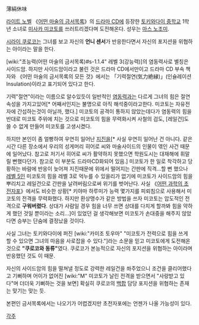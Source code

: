 薄絹休味

[[라이트 노벨]] 《[[어떤 마술의 금서목록]]》의 [[드라마 CD]]에 등장한 [[토키와다이 중학교]] 1학년 소녀로 [[미사카 미코토]]를 쓰러트리겠다며 도전해온다. 성우는 [[마스 노조미]].

[[시라이 쿠로코]]는 그녀를 보고 자신의 '''언니 센서'''가 반응한다면서 자신의 포지션을 위협하는 아이라는 말을 한다.

[wiki:"초능력(어떤 마술의 금서목록)#s-1.1.4" 레벨 3(강능력)]의 염동력사로 별칭은 사이드암. 하지만 사이드암이라고 불린 것은 드라마 CD에서만이고 드라마 CD 부속 책자와 《어떤 마술의 금서목록의 모든 것》에서는 「기력절연(気力絶縁)」(인슐레이션 Insulation)이라고 표기되어 있다고 한다.

기력"절연"이라는 이름으로 알수있듯이 일반적인 [[염동력]]과는 다르게 그녀의 힘은 절연 속성을 가지고있어[* 어째서인지는 불명으로 아직 해석중이라고한다. 미코토는 자유전자에 간섭하는것이 아닐까, 했다.] 미코토의 공격이 통하지 않았는데다가 염동력의 힘을 반대로 미코토 주위에 치는 것으로 미코토의 힘을 무력화시켜 사철의 검도, [레일건]도 쓸 수 없게 만들어 미코토를 고생시켰다.

하지만 본인이 좀 얼빵하여 우연히 일어난 [[지진]]을[* 사실 우연히 일어난 건 아니다. 같은 시간 다른 장소에서 우리의 성게머리 히어로 씨와 마술사이드의 인물이 엮인 사건 때문에 일어났다. 참고로 저기서 히어로 씨가 활약하지 못했으면 학원도시는 대재해에 휘말릴 뻔했다던가. 참고로 이 부분도 드라마CD화되어 있음.] 미코토가 한 일로 착각하고 당황하는 바람에 반응이 늦어져 지진때문에 위에서 떨어지는 간판에 직격...할 뻔 했으나 [[레벨 5]]인 미코토의 힘을 레벨 3로 억누를 수 있을리가 없기에 미코토가 사이드암의 힘을 뿌리치고 레일건으로 간판을 날려버림으로써 위기를 벗어난다. 사실 《[[어떤 과학의 초전자포]]》에서도 비슷한 상황[* 키야마 하루미가 능력 몇가지를 피뢰침으로 사용해서 미코토의 전격을 무력화했다. 하지만 환상맹수가 같은 방법을 쓰자 미코토는 압도적인 전격으로 '''구워버렸다'''. 상대가 사람일 경우 힘을 너무 쓰면 상대를 다치게 할까봐 힘을 약하게 했던 것일 뿐이라는 소리...]이 있었던 걸 생각해보면 미코토가 손대중을 해주지 않았다면 승부는 단숨에 결정났을 것이다.




사실 그녀는 토키와다이에 퍼진 [wiki:"카미조 토우마" "미코토가 전력으로 힘을 쓰게 할 수 있으면 그녀의 마음을 사로잡을 수 있다."]라는 소문을 믿고 미코토에게 도전해온 것으로 '''"쿠로코와 동류"'''였다. 쿠로코가 본능적으로 자신의 포지션을 위협하는 아이라며 반응했던 것도 이 때문. 

자신의 사이드암의 힘을 떨쳐낼 정도로 강력한 레일건을 쏴주었으니 조건을 클리어했다고 기뻐하며 어이가 없어진 [wiki:"M" 미코토가 날린 전격을 받으면서 "사랑받고 있다"며 더더욱 기뻐하는 것을 보면] 확실히 쿠로코의 [[백합]] 담당 포지션을 위협하는 존재는 맞기는 맞는 듯.

본편인 금서목록에서는 나오기가 어렵겠지만 초전자포에는 언젠가 나올 가능성이 있다.

[[각주]]
